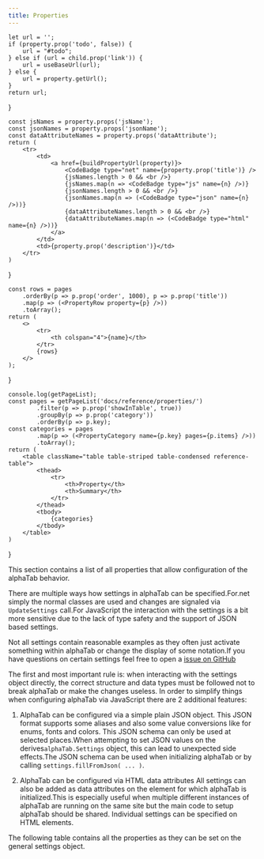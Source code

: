 ```yaml
---
title: Properties
---
```



	let url = '';
	if (property.prop('todo', false)) {
		url = "#todo";
	} else if (url = child.prop('link')) {
		url = useBaseUrl(url);
	} else {
		url = property.getUrl();
	}
	return url;
}

	const jsNames = property.props('jsName');
	const jsonNames = property.props('jsonName');
	const dataAttributeNames = property.props('dataAttribute');
	return (
		<tr>
			<td>
				<a href={buildPropertyUrl(property)}>
					<CodeBadge type="net" name={property.prop('title')} />
					{jsNames.length > 0 && <br />}
					{jsNames.map(n => <CodeBadge type="js" name={n} />)}
					{jsonNames.length > 0 && <br />}
					{jsonNames.map(n => (<CodeBadge type="json" name={n} />))}
					{dataAttributeNames.length > 0 && <br />}
					{dataAttributeNames.map(n => (<CodeBadge type="html" name={n} />))}
				</a>
			</td>
			<td>{property.prop('description')}</td>
		</tr>
	)
}

	const rows = pages
		.orderBy(p => p.prop('order', 1000), p => p.prop('title'))
		.map(p => (<PropertyRow property={p} />))
		.toArray();
	return (
		<>
			<tr>
				<th colspan="4">{name}</th>
			</tr>
			{rows}
		</>
	);
}

	console.log(getPageList);
	const pages = getPageList('docs/reference/properties/')
			.filter(p => p.prop('showInTable', true))
			.groupBy(p => p.prop('category'))
			.orderBy(p => p.key);
	const categories = pages
			.map(p => (<PropertyCategory name={p.key} pages={p.items} />))
			.toArray();
	return (
		<table className="table table-striped table-condensed reference-table">
			<thead>
				<tr>
					<th>Property</th>
					<th>Summary</th>
				</tr>
			</thead>
			<tbody>
				{categories}
			</tbody>
		</table>
	)
}


This section contains a list of all properties that allow configuration of the alphaTab behavior.

There are multiple ways how settings in alphaTab can be specified.For.net simply the normal classes are used and
changes are signaled via `UpdateSettings` call.For JavaScript the interaction with the settings is a bit more sensitive
due to the lack of type safety and the support of JSON based settings.

Not all settings contain reasonable examples as they often just activate something within alphaTab
or change the display of some notation.If you have questions on certain settings feel free to open a
[issue on GitHub](https://github.com/CoderLine/alphaTab/issues/new/choose)

The first and most important rule is: when interacting with the settings object directly, the correct structure and data types
must be followed not to break alphaTab or make the changes useless. In order to simplify things when configuring alphaTab via JavaScript
there are 2 additional features:

1. AlphaTab can be configured via a simple plain JSON object.
This JSON format supports some aliases and also some value conversions like for enums, fonts and colors.
	This JSON schema can only be used at selected places.When attempting to set JSON values on the derives`alphaTab.Settings` object,
	this can lead to unexpected side effects.The JSON schema can be used when initializing alphaTab or by calling `settings.fillFromJson( ... )`.

2. AlphaTab can be configured via HTML data attributes
All settings can also be added as data attributes on the element for which alphaTab is initialized.This is especially useful
when multiple different instances of alphaTab are running on the same site but the main code to setup alphaTab should be shared.
Individual settings can be specified on HTML elements.

The following table contains all the properties as they can be set on the general settings object.

<PropertyTable />
